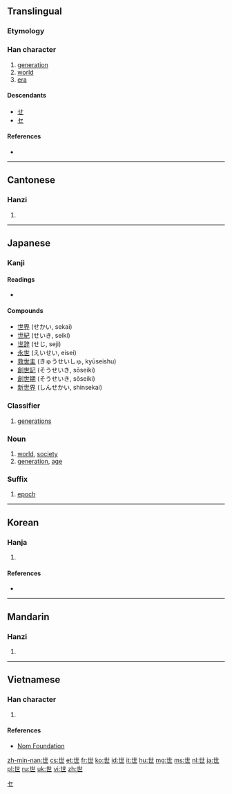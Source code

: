 {{also|丗}}<!-- may be replaced by zh-forms -->
==Translingual==
{{stroke order|type=bw}}
{{stroke order|type=animate}}

===Etymology===
{{Han etyl}}

===Han character===
{{Han char|rn=1|rad=一|as=04|sn=5|four=4471<sub>7</sub>|canj=心廿 (PT)}}

# [[generation]]
# [[world]]
# [[era]]

====Descendants====
* [[せ]]
* [[セ]]

====References====
* {{Han ref|kx=0077.110|dkj=00031|dj=0155.020|hdz=10014.060|uh=4E16|ud=19990|bh=A540|bd=42304}}

----

==Cantonese==

===Hanzi===
{{yue-hanzi|jyut=[[sai3]]|y=sai3}}

# {{defn|lang=yue|sort=一04}}

----

==Japanese==

===Kanji===
{{ja-kanji|grade=3|rs=一04}}

====Readings====
* {{ja-readings|on=[[せ]] (se), [[せい]] (sei)|kun=[[よ]] (yo)}}

====Compounds====
* [[世界]] (せかい, sekai)
* [[世紀]] (せいき, seiki)
* [[世辞]] (せじ, seji)
* [[永世]] (えいせい, eisei)
* [[救世主]] (きゅうせいしゅ, kyūseishu)
* [[創世記]] (そうせいき, sōseiki)
* [[創世期]] (そうせいき, sōseiki)
* [[新世界]] (しんせかい, shinsekai)

===Classifier===
{{ja-pos|せい|classifier}} 

# [[generation]]s

===Noun===
{{ja-noun|よ}} 

# [[world]], [[society]]
# [[generation]], [[age]]

===Suffix===
{{ja-pos|せい|suffix}} 

# {{context|geology|lang=ja|sort=せい}} [[epoch]]

[[Category:Han characters from which katakana were derived|セ]]
----

==Korean==

===Hanja===
{{ko-hanja|hangeul=세|rv=se|mr=se|y=sey|eumhun=인간|ehrv=in-gan|ehmr=in'gan|ehy=}}

# {{defn|lang=ko|sort=一04}}

====References====
* {{Hanja ref|nav=10081}}

----

==Mandarin==

===Hanzi===
{{cmn-hanzi|pin=[[shì]] ([[shi4]])|wg=shih<sup>4</sup>}}

# {{defn|lang=cmn|sort=一04}}

----

==Vietnamese==

===Han character===
{{vi-hantu|[[thế]], [[thá]], [[thé]], [[thể]]|rs=一04}}

# {{defn|lang=vi|sort=一04}}

====References====
*[http://nomfoundation.org/common/nom_details.php?codepoint=4e16 Nom Foundation]

[[zh-min-nan:世]]
[[cs:世]]
[[et:世]]
[[fr:世]]
[[ko:世]]
[[id:世]]
[[it:世]]
[[hu:世]]
[[mg:世]]
[[ms:世]]
[[nl:世]]
[[ja:世]]
[[pl:世]]
[[ru:世]]
[[uk:世]]
[[vi:世]]
[[zh:世]]